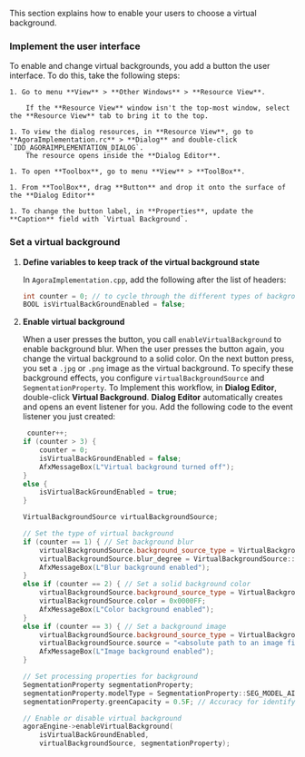 <PlatformWrapper platform='windows'>

This section explains how to enable your users to choose a virtual background.

### Implement the user interface

To enable and change virtual backgrounds, you add a button the user interface. To do this, take the following steps:

    1. Go to menu **View** > **Other Windows** > **Resource View**.
        
        If the **Resource View** window isn't the top-most window, select the **Resource View** tab to bring it to the top.

    1. To view the dialog resources, in **Resource View**, go to **AgoraImplementation.rc** > **Dialog** and double-click `IDD_AGORAIMPLEMENTATION_DIALOG`.
        The resource opens inside the **Dialog Editor**. 
    
    1. To open **Toolbox**, go to menu **View** > **ToolBox**.
    
    1. From **ToolBox**, drag **Button** and drop it onto the surface of the **Dialog Editor**

    1. To change the button label, in **Properties**, update the **Caption** field with `Virtual Background`.

### Set a virtual background

1. **Define variables to keep track of the virtual background state**

    In `AgoraImplementation.cpp`, add the following after the list of headers:

    ```java
    int counter = 0; // to cycle through the different types of backgrounds
    BOOL isVirtualBackGroundEnabled = false;
    ```

2. **Enable virtual background**

    When a user presses the button, you call `enableVirtualBackground` to enable background blur. When the user presses the button again, you change the virtual background to a solid color. On the next button press, you set a `.jpg` or `.png` image as the virtual background. To specify these background effects, you configure `virtualBackgroundSource` and `SegmentationProperty`. To Implement this workflow, in **Dialog Editor**, double-click **Virtual Background**. **Dialog Editor** automatically creates and opens an event listener for you. Add the following code to the event listener you just created:

    ```cpp
     counter++;
    if (counter > 3) {
        counter = 0;
        isVirtualBackGroundEnabled = false;
        AfxMessageBox(L"Virtual background turned off");
    }
    else {
        isVirtualBackGroundEnabled = true;
    }

    VirtualBackgroundSource virtualBackgroundSource;

    // Set the type of virtual background
    if (counter == 1) { // Set background blur
        virtualBackgroundSource.background_source_type = VirtualBackgroundSource::BACKGROUND_BLUR;
        virtualBackgroundSource.blur_degree = VirtualBackgroundSource::BLUR_DEGREE_HIGH;
        AfxMessageBox(L"Blur background enabled");
    }
    else if (counter == 2) { // Set a solid background color
        virtualBackgroundSource.background_source_type = VirtualBackgroundSource::BACKGROUND_COLOR;
        virtualBackgroundSource.color = 0x0000FF;
        AfxMessageBox(L"Color background enabled");
    }
    else if (counter == 3) { // Set a background image
        virtualBackgroundSource.background_source_type = VirtualBackgroundSource::BACKGROUND_IMG;
        virtualBackgroundSource.source = "<absolute path to an image file>";
        AfxMessageBox(L"Image background enabled");
    }

    // Set processing properties for background
    SegmentationProperty segmentationProperty;
    segmentationProperty.modelType = SegmentationProperty::SEG_MODEL_AI;; // Use SEG_MODEL_GREEN if you have a green background
    segmentationProperty.greenCapacity = 0.5F; // Accuracy for identifying green colors (range 0-1)

    // Enable or disable virtual background
    agoraEngine->enableVirtualBackground(
        isVirtualBackGroundEnabled,
        virtualBackgroundSource, segmentationProperty);
    ```

</PlatformWrapper>